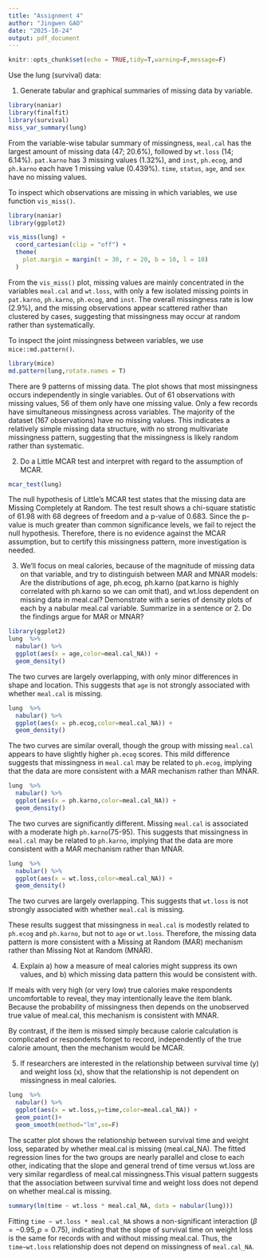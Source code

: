 ---
title: "Assignment 4"
author: "Jingwen GAO"
date: "2025-10-24"
output: pdf_document
---

```{r setup, include=FALSE}
knitr::opts_chunk$set(echo = TRUE,tidy=T,warning=F,message=F)
```

Use the lung (survival) data:

1. Generate tabular and graphical summaries of missing data by variable.
```{r}
library(naniar)
library(finalfit)
library(survival)
miss_var_summary(lung)
```

From the variable-wise tabular summary of missingness, `meal.cal` has the largest amount of missing data (47; 20.6%), followed by `wt.loss` (14; 6.14%). `pat.karno` has 3 missing values (1.32%), and `inst`, `ph.ecog`, and `ph.karno` each have 1 missing value (0.439%). `time`, `status`, `age`, and `sex` have no missing values. 

To inspect which observations are missing in which variables, we use function `vis_miss()`.
```{r}
library(naniar)
library(ggplot2)

vis_miss(lung) +
  coord_cartesian(clip = "off") +  
  theme(
    plot.margin = margin(t = 30, r = 20, b = 10, l = 10) 
  )
```
From the `vis_miss()` plot, missing values are mainly concentrated in the variables `meal.cal` and `wt.loss`, with only a few isolated missing points in `pat.karno`, `ph.karno`, `ph.ecog`, and `inst`. The overall missingness rate is low (2.9%), and the missing observations appear scattered rather than clustered by cases, suggesting that missingness may occur at random rather than systematically.

To inspect the joint missingness between variables, we use `mice::md.pattern()`.

```{r}
library(mice)
md.pattern(lung,rotate.names = T) 
```
There are 9 patterns of missing data. The plot shows that most missingness occurs independently in single variables. Out of 61 observations with missing values, 56 of them only have one missing value. Only a few records have simultaneous missingness across variables. The majority of the dataset (167 observations) have no missing values. This indicates a relatively simple missing data structure, with no strong multivariate missingness pattern, suggesting that the missingness is likely random rather than systematic.

2. Do a Little MCAR test and interpret with regard to the assumption of MCAR.

```{r}
mcar_test(lung)
```

The null hypothesis of Little’s MCAR test states that the missing data are Missing Completely at Random. The test result shows a chi-square statistic of 61.98 with 68 degrees of freedom and a p-value of 0.683. Since the p-value is much greater than common significance levels, we fail to reject the null hypothesis. Therefore, there is no evidence against the MCAR assumption, but to certify this missingness pattern, more investigation is needed.

3. We’ll focus on meal calories, because of the magnitude of missing data on that variable, and try to distinguish between MAR and MNAR models: Are the distributions of age, ph.ecog, ph.karno (pat.karno is highly correlated with ph.karno so we can omit that), and wt.loss dependent on missing data in meal.cal? Demonstrate with a series of density plots of each by a nabular meal.cal variable. Summarize in a sentence or 2. Do the findings argue for MAR or MNAR?

```{r}
library(ggplot2)
lung  %>%
  nabular() %>%
  ggplot(aes(x = age,color=meal.cal_NA)) + 
  geom_density()
```
The two curves are largely overlapping, with only minor differences in shape and location. This suggests that `age` is not strongly associated with whether `meal.cal` is missing.

```{r}
lung  %>%
  nabular() %>%
  ggplot(aes(x = ph.ecog,color=meal.cal_NA)) + 
  geom_density()
```
The two curves are similar overall, though the group with missing `meal.cal` appears to have slightly higher `ph.ecog` scores. This mild difference suggests that missingness in `meal.cal` may be related to `ph.ecog`, implying that the data are more consistent with a MAR mechanism rather than MNAR.

```{r}
lung  %>%
  nabular() %>%
  ggplot(aes(x = ph.karno,color=meal.cal_NA)) + 
  geom_density()
```
The two curves are significantly different. Missing `meal.cal` is associated with a moderate high `ph.karno`(75-95). This suggests that missingness in `meal.cal` may be related to `ph.karno`, implying that the data are more consistent with a MAR mechanism rather than MNAR.

```{r}
lung  %>%
  nabular() %>%
  ggplot(aes(x = wt.loss,color=meal.cal_NA)) + 
  geom_density()
```
The two curves are largely overlapping. This suggests that `wt.loss` is not strongly associated with whether `meal.cal` is missing.

These results suggest that missingness in `meal.cal` is modestly related to `ph.ecog` and `ph.karno`, but not to `age` or `wt.loss`. Therefore, the missing data pattern is more consistent with a Missing at Random (MAR) mechanism rather than Missing Not at Random (MNAR).

4. Explain a) how a measure of meal calories might suppress its own values, and b) which missing data pattern this would be consistent with.

If meals with very high (or very low) true calories make respondents uncomfortable to reveal, they may intentionally leave the item blank. Because the probability of missingness then depends on the unobserved true value of meal.cal, this mechanism is consistent with MNAR. 

By contrast, if the item is missed simply because calorie calculation is complicated or respondents forget to record, independently of the true calorie amount, then the mechanism would be MCAR.

5. If researchers are interested in the relationship between survival time (y) and weight loss (x), show that the relationship is not dependent on missingness in meal calories.

```{r}
lung  %>%
  nabular() %>%
  ggplot(aes(x = wt.loss,y=time,color=meal.cal_NA)) + 
  geom_point()+
  geom_smooth(method="lm",se=F)
```
The scatter plot shows the relationship between survival time and weight loss, separated by whether meal.cal is missing (meal.cal_NA). The fitted regression lines for the two groups are nearly parallel and close to each other, indicating that the slope and general trend of time versus wt.loss are very similar regardless of meal.cal missingness.This visual pattern suggests that the association between survival time and weight loss does not depend on whether meal.cal is missing.

```{r}
summary(lm(time ~ wt.loss * meal.cal_NA, data = nabular(lung)))
```

Fitting `time ~ wt.loss * meal.cal_NA` shows a non-significant interaction ($\beta = -0.95, p = 0.75$), indicating that the slope of survival time on weight loss is the same for records with and without missing meal.cal. Thus, the `time~wt.loss` relationship does not depend on missingness of `meal.cal_NA`.